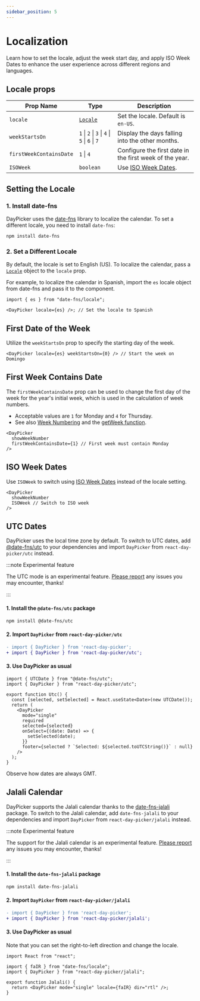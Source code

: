 ```yaml
---
sidebar_position: 5
---
```


# Localization

Learn how to set the locale, adjust the week start day, and apply ISO Week Dates to enhance the user experience across different regions and languages.

## Locale props

| Prop Name               | Type                                          | Description                                                        |
| ----------------------- | --------------------------------------------- | ------------------------------------------------------------------ |
| `locale`                | [`Locale`](https://date-fns.org/docs/I18n)    | Set the locale. Default is `en-US`.                                |
| `weekStartsOn`          | `1` \| `2` \| `3` \| `4` \| `5` \| `6` \| `7` | Display the days falling into the other months.                    |
| `firstWeekContainsDate` | `1` \| `4`                                    | Configure the first date in the first week of the year.            |
| `ISOWeek`               | `boolean`                                     | Use [ISO Week Dates](https://en.wikipedia.org/wiki/ISO_week_date). |

## Setting the Locale

### 1. Install date-fns

DayPicker uses the [date-fns](https://date-fns.org) library to localize the calendar. To set a different locale, you need to install `date-fns`:

```bash npm2yarn
npm install date-fns
```

### 2. Set a Different Locale

By default, the locale is set to English (US). To localize the calendar, pass a [`Locale`](https://date-fns.org/docs/I18n) object to the `locale` prop.

For example, to localize the calendar in Spanish, import the `es` locale object from date-fns and pass it to the component.

```tsx caption="render:Spanish"
import { es } from "date-fns/locale";

<DayPicker locale={es} />; // Set the locale to Spanish
```

<BrowserWindow>
  <Examples.Spanish />
</BrowserWindow>

## First Date of the Week

Utilize the `weekStartsOn` prop to specify the starting day of the week.

```tsx
<DayPicker locale={es} weekStartsOn={0} /> // Start the week on Domingo
```

<BrowserWindow>
  <Examples.SpanishWeekStartsOn />
</BrowserWindow>

## First Week Contains Date

The `firstWeekContainsDate` prop can be used to change the first day of the week for the year's initial week, which is used in the calculation of week numbers.

- Acceptable values are `1` for Monday and `4` for Thursday.
- See also [Week Numbering](https://en.wikipedia.org/wiki/Week#Numbering) and the [getWeek function](https://date-fns.org/docs/getWeek).

```tsx caption="render:WeeknumberCustom"
<DayPicker
  showWeekNumber
  firstWeekContainsDate={1} // First week must contain Monday
/>
```

<BrowserWindow>
  <Examples.WeeknumberCustom />
</BrowserWindow>

## ISO Week Dates

Use `ISOWeek` to switch using [ISO Week Dates](https://en.wikipedia.org/wiki/ISO_week_date) instead of the locale setting.

```tsx caption="render:WeeknumberIso"
<DayPicker
  showWeekNumber
  ISOWeek // Switch to ISO week
/>
```

<BrowserWindow>
  <Examples.WeeknumberIso />
</BrowserWindow>

## UTC Dates

DayPicker uses the local time zone by default. To switch to UTC dates, add [@date-fns/utc](https://www.npmjs.com/package/@date-fns/utc) to your dependencies and import `DayPicker` from `react-day-picker/utc` instead.

:::note Experimental feature

The UTC mode is an experimental feature. [Please report](https://github.com/gpbl/react-day-picker/issues) any issues you may encounter, thanks!

:::

#### 1. Install the `@date-fns/utc` package

```bash npm2yarn
npm install @date-fns/utc
```

#### 2. Import `DayPicker` from `react-day-picker/utc`

```diff
- import { DayPicker } from 'react-day-picker';
+ import { DayPicker } from 'react-day-picker/utc';
```

#### 3. Use DayPicker as usual

```tsx
import { UTCDate } from "@date-fns/utc";
import { DayPicker } from "react-day-picker/utc";

export function Utc() {
  const [selected, setSelected] = React.useState<Date>(new UTCDate());
  return (
    <DayPicker
      mode="single"
      required
      selected={selected}
      onSelect={(date: Date) => {
        setSelected(date);
      }}
      footer={selected ? `Selected: ${selected.toUTCString()}` : null}
    />
  );
}
```

Observe how dates are always GMT.

<BrowserWindow>
  <Examples.Utc />
</BrowserWindow>

## Jalali Calendar

DayPicker supports the Jalali calendar thanks to the [date-fns-jalali](https://www.npmjs.com/package/date-fns-jalali) package. To switch to the Jalali calendar, add `date-fns-jalali` to your dependencies and import `DayPicker` from `react-day-picker/jalali` instead.

:::note Experimental feature

The support for the Jalali calendar is an experimental feature. [Please report](https://github.com/gpbl/react-day-picker/issues) any issues you may encounter, thanks!

:::

#### 1. Install the `date-fns-jalali` package

```bash npm2yarn
npm install date-fns-jalali
```

#### 2. Import `DayPicker` from `react-day-picker/jalali`

```diff
- import { DayPicker } from 'react-day-picker';
+ import { DayPicker } from 'react-day-picker/jalali';
```

#### 3. Use DayPicker as usual

Note that you can set the right-to-left direction and change the locale.

```tsx title="./JalaliCalendar.jsx"
import React from "react";

import { faIR } from "date-fns/locale";
import { DayPicker } from "react-day-picker/jalali";

export function Jalali() {
  return <DayPicker mode="single" locale={faIR} dir="rtl" />;
}
```

<BrowserWindow>
  <Examples.Jalali />
</BrowserWindow>
